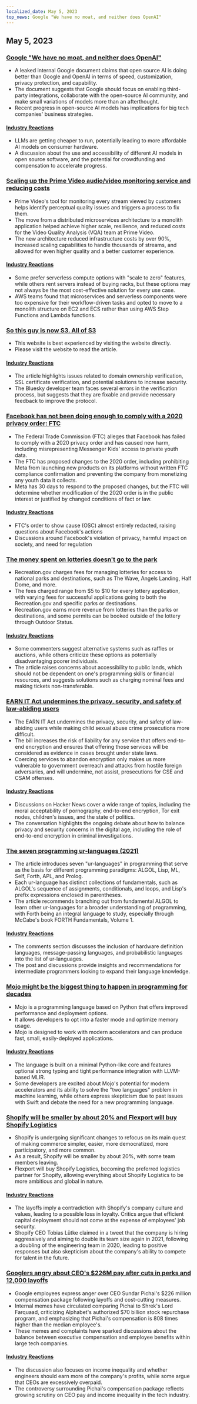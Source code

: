 ```yaml
---
localized_date: May 5, 2023
top_news: Google "We have no moat, and neither does OpenAI"
---
```




<CallToAction />

<Steps>

## May 5, 2023

### [Google "We have no moat, and neither does OpenAI"](https://www.semianalysis.com/p/google-we-have-no-moat-and-neither)

- A leaked internal Google document claims that open source AI is doing better than Google and OpenAI in terms of speed, customization, privacy protection, and capability.
- The document suggests that Google should focus on enabling third-party integrations, collaborate with the open-source AI community, and make small variations of models more than an afterthought.
- Recent progress in open-source AI models has implications for big tech companies' business strategies.

#### [Industry Reactions](http://news.ycombinator.com/item?id=35813322)

- LLMs are getting cheaper to run, potentially leading to more affordable AI models on consumer hardware.
- A discussion about the use and accessibility of different AI models in open source software, and the potential for crowdfunding and compensation to accelerate progress.

### [Scaling up the Prime Video audio/video monitoring service and reducing costs](https://www.primevideotech.com/video-streaming/scaling-up-the-prime-video-audio-video-monitoring-service-and-reducing-costs-by-90)

- Prime Video's tool for monitoring every stream viewed by customers helps identify perceptual quality issues and triggers a process to fix them.
- The move from a distributed microservices architecture to a monolith application helped achieve higher scale, resilience, and reduced costs for the Video Quality Analysis (VQA) team at Prime Video.
- The new architecture reduced infrastructure costs by over 90%, increased scaling capabilities to handle thousands of streams, and allowed for even higher quality and a better customer experience.

#### [Industry Reactions](http://news.ycombinator.com/item?id=35811741)

- Some prefer serverless compute options with "scale to zero" features, while others rent servers instead of buying racks, but these options may not always be the most cost-effective solution for every use case.
- AWS teams found that microservices and serverless components were too expensive for their workflow-driven tasks and opted to move to a monolith structure on EC2 and ECS rather than using AWS Step Functions and Lambda functions.

### [So this guy is now S3. All of S3](https://chaos.social/@jonty/110307532009155432)

- This website is best experienced by visiting the website directly.
- Please visit the website to read the article.

#### [Industry Reactions](http://news.ycombinator.com/item?id=35820368)

- The article highlights issues related to domain ownership verification, SSL certificate verification, and potential solutions to increase security.
- The Bluesky developer team faces several errors in the verification process, but suggests that they are fixable and provide necessary feedback to improve the protocol.

### [Facebook has not been doing enough to comply with a 2020 privacy order: FTC](https://arstechnica.com/tech-policy/2023/05/ftc-says-facebook-violated-privacy-order-proposes-ban-on-monetizing-youth-data/)

- The Federal Trade Commission (FTC) alleges that Facebook has failed to comply with a 2020 privacy order and has caused new harm, including misrepresenting Messenger Kids' access to private youth data.
- The FTC has proposed changes to the 2020 order, including prohibiting Meta from launching new products on its platforms without written FTC compliance confirmation and preventing the company from monetizing any youth data it collects.
- Meta has 30 days to respond to the proposed changes, but the FTC will determine whether modification of the 2020 order is in the public interest or justified by changed conditions of fact or law.

#### [Industry Reactions](http://news.ycombinator.com/item?id=35814081)

- FTC's order to show cause (OSC) almost entirely redacted, raising questions about Facebook's actions
- Discussions around Facebook's violation of privacy, harmful impact on society, and need for regulation

### [The money spent on lotteries doesn't go to the park](https://outdoorstatus.com/articles/recreation-gov-lottery-fees/)

- Recreation.gov charges fees for managing lotteries for access to national parks and destinations, such as The Wave, Angels Landing, Half Dome, and more.
- The fees charged range from $5 to $10 for every lottery application, with varying fees for successful applications going to both the Recreation.gov and specific parks or destinations.
- Recreation.gov earns more revenue from lotteries than the parks or destinations, and some permits can be booked outside of the lottery through Outdoor Status.

#### [Industry Reactions](http://news.ycombinator.com/item?id=35809570)

- Some commenters suggest alternative systems such as raffles or auctions, while others criticize these options as potentially disadvantaging poorer individuals.
- The article raises concerns about accessibility to public lands, which should not be dependent on one's programming skills or financial resources, and suggests solutions such as charging nominal fees and making tickets non-transferable.

### [EARN IT Act undermines the privacy, security, and safety of law-abiding users](https://techfreedom.org/earn-it-act-remains-a-threat-to-liberty-security-safety-of-children/)

- The EARN IT Act undermines the privacy, security, and safety of law-abiding users while making child sexual abuse crime prosecutions more difficult.
- The bill increases the risk of liability for any service that offers end-to-end encryption and ensures that offering those services will be considered as evidence in cases brought under state laws.
- Coercing services to abandon encryption only makes us more vulnerable to government overreach and attacks from hostile foreign adversaries, and will undermine, not assist, prosecutions for CSE and CSAM offenses.

#### [Industry Reactions](http://news.ycombinator.com/item?id=35814113)

- Discussions on Hacker News cover a wide range of topics, including the moral acceptability of pornography, end-to-end encryption, Tor exit nodes, children's issues, and the state of politics.
- The conversation highlights the ongoing debate about how to balance privacy and security concerns in the digital age, including the role of end-to-end encryption in criminal investigations.

### [The seven programming ur-languages (2021)](https://madhadron.com/programming/seven_ur_languages.html)

- The article introduces seven "ur-languages" in programming that serve as the basis for different programming paradigms: ALGOL, Lisp, ML, Self, Forth, APL, and Prolog.
- Each ur-language has distinct collections of fundamentals, such as ALGOL's sequence of assignments, conditionals, and loops, and Lisp's prefix expressions enclosed in parentheses.
- The article recommends branching out from fundamental ALGOL to learn other ur-languages for a broader understanding of programming, with Forth being an integral language to study, especially through McCabe's book FORTH Fundamentals, Volume 1.

#### [Industry Reactions](http://news.ycombinator.com/item?id=35813496)

- The comments section discusses the inclusion of hardware definition languages, message-passing languages, and probabilistic languages into the list of ur-languages.
- The post and discussions provide insights and recommendations for intermediate programmers looking to expand their language knowledge.

### [Mojo might be the biggest thing to happen in programming for decades](https://www.fast.ai/posts/2023-05-03-mojo-launch.html)

- Mojo is a programming language based on Python that offers improved performance and deployment options.
- It allows developers to opt into a faster mode and optimize memory usage.
- Mojo is designed to work with modern accelerators and can produce fast, small, easily-deployed applications.

#### [Industry Reactions](http://news.ycombinator.com/item?id=35809658)

- The language is built on a minimal Python-like core and features optional strong typing and tight performance integration with LLVM-based MLIR.
- Some developers are excited about Mojo's potential for modern accelerators and its ability to solve the "two languages" problem in machine learning, while others express skepticism due to past issues with Swift and debate the need for a new programming language.

### [Shopify will be smaller by about 20% and Flexport will buy Shopify Logistics](https://news.shopify.com/important-team-and-business-changes)

- Shopify is undergoing significant changes to refocus on its main quest of making commerce simpler, easier, more democratized, more participatory, and more common.
- As a result, Shopify will be smaller by about 20%, with some team members leaving.
- Flexport will buy Shopify Logistics, becoming the preferred logistics partner for Shopify, allowing everything about Shopify Logistics to be more ambitious and global in nature.

#### [Industry Reactions](http://news.ycombinator.com/item?id=35813763)

- The layoffs imply a contradiction with Shopify's company culture and values, leading to a possible loss in loyalty. Critics argue that efficient capital deployment should not come at the expense of employees' job security.
- Shopify CEO Tobias Lütke claimed in a tweet that the company is hiring aggressively and aiming to double its team size again in 2021, following a doubling of the engineering team in 2020, leading to positive responses but also skepticism about the company's ability to compete for talent in the future.

### [Googlers angry about CEO's $226M pay after cuts in perks and 12,000 layoffs](https://arstechnica.com/tech-policy/2023/05/googlers-angry-about-ceos-226m-pay-after-cuts-in-perks-and-12000-layoffs/)

- Google employees express anger over CEO Sundar Pichai's $226 million compensation package following layoffs and cost-cutting measures.
- Internal memes have circulated comparing Pichai to Shrek's Lord Farquaad, criticizing Alphabet's authorized $70 billion stock repurchase program, and emphasizing that Pichai's compensation is 808 times higher than the median employee's.
- These memes and complaints have sparked discussions about the balance between executive compensation and employee benefits within large tech companies.

#### [Industry Reactions](http://news.ycombinator.com/item?id=35821927)

- The discussion also focuses on income inequality and whether engineers should earn more of the company's profits, while some argue that CEOs are excessively overpaid.
- The controversy surrounding Pichai's compensation package reflects growing scrutiny on CEO pay and income inequality in the tech industry.

</Steps>
